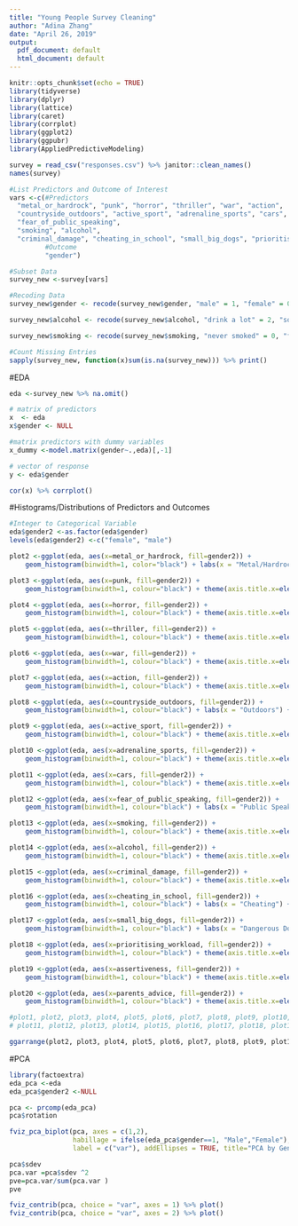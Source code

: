 ```yaml
---
title: "Young People Survey Cleaning"
author: "Adina Zhang"
date: "April 26, 2019"
output:
  pdf_document: default
  html_document: default
---
```


```r
knitr::opts_chunk$set(echo = TRUE)
library(tidyverse)
library(dplyr)
library(lattice)
library(caret)
library(corrplot)
library(ggplot2)
library(ggpubr)
library(AppliedPredictiveModeling)
```

```r
survey = read_csv("responses.csv") %>% janitor::clean_names()
names(survey)

#List Predictors and Outcome of Interest
vars <-c(#Predictors
  "metal_or_hardrock", "punk", "horror", "thriller", "war", "action",
  "countryside_outdoors", "active_sport", "adrenaline_sports", "cars",
  "fear_of_public_speaking",
  "smoking", "alcohol",
  "criminal_damage", "cheating_in_school", "small_big_dogs", "prioritising_workload","assertiveness", "parents_advice",
         #Outcome
         "gender")

#Subset Data
survey_new <-survey[vars] 

#Recoding Data
survey_new$gender <- recode(survey_new$gender, "male" = 1, "female" = 0)

survey_new$alcohol <- recode(survey_new$alcohol, "drink a lot" = 2, "social drinker" = 1, "never" = 0)

survey_new$smoking <- recode(survey_new$smoking, "never smoked" = 0, "former smoker" = 2, "tried smoking" = 3, "current smoker" = 4)

#Count Missing Entries
sapply(survey_new, function(x)sum(is.na(survey_new))) %>% print()
```

#EDA
```r
eda <-survey_new %>% na.omit() 

# matrix of predictors 
x  <- eda
x$gender <- NULL

#matrix predictors with dummy variables
x_dummy <-model.matrix(gender~.,eda)[,-1]

# vector of response
y <- eda$gender 

cor(x) %>% corrplot()

```

#Histograms/Distributions of Predictors and Outcomes

```r
#Integer to Categorical Variable
eda$gender2 <-as.factor(eda$gender)
levels(eda$gender2) <-c("female", "male")

plot2 <-ggplot(eda, aes(x=metal_or_hardrock, fill=gender2)) +
    geom_histogram(binwidth=1, color="black") + labs(x = "Metal/Hardrock") + theme(axis.title.x=element_text(size=6))

plot3 <-ggplot(eda, aes(x=punk, fill=gender2)) +
    geom_histogram(binwidth=1, colour="black") + theme(axis.title.x=element_text(size=6))

plot4 <-ggplot(eda, aes(x=horror, fill=gender2)) +
    geom_histogram(binwidth=1, colour="black") + theme(axis.title.x=element_text(size=6))

plot5 <-ggplot(eda, aes(x=thriller, fill=gender2)) +
    geom_histogram(binwidth=1, colour="black") + theme(axis.title.x=element_text(size=6))

plot6 <-ggplot(eda, aes(x=war, fill=gender2)) +
    geom_histogram(binwidth=1, colour="black") + theme(axis.title.x=element_text(size=6))

plot7 <-ggplot(eda, aes(x=action, fill=gender2)) +
    geom_histogram(binwidth=1, colour="black") + theme(axis.title.x=element_text(size=6))

plot8 <-ggplot(eda, aes(x=countryside_outdoors, fill=gender2)) +
    geom_histogram(binwidth=1, colour="black") + labs(x = "Outdoors") + theme(axis.title.x=element_text(size=6))

plot9 <-ggplot(eda, aes(x=active_sport, fill=gender2)) +
    geom_histogram(binwidth=1, colour="black") + theme(axis.title.x=element_text(size=6))

plot10 <-ggplot(eda, aes(x=adrenaline_sports, fill=gender2)) +
    geom_histogram(binwidth=1, colour="black") + theme(axis.title.x=element_text(size=6))

plot11 <-ggplot(eda, aes(x=cars, fill=gender2)) +
    geom_histogram(binwidth=1, colour="black") + theme(axis.title.x=element_text(size=6))

plot12 <-ggplot(eda, aes(x=fear_of_public_speaking, fill=gender2)) +
    geom_histogram(binwidth=1, colour="black") + labs(x = "Public Speaking") + theme(axis.title.x=element_text(size=6))

plot13 <-ggplot(eda, aes(x=smoking, fill=gender2)) +
    geom_histogram(binwidth=1, colour="black") + theme(axis.title.x=element_text(size=6))

plot14 <-ggplot(eda, aes(x=alcohol, fill=gender2)) +
    geom_histogram(binwidth=1, colour="black") + theme(axis.title.x=element_text(size=6))

plot15 <-ggplot(eda, aes(x=criminal_damage, fill=gender2)) +
    geom_histogram(binwidth=1, colour="black") + theme(axis.title.x=element_text(size=6))

plot16 <-ggplot(eda, aes(x=cheating_in_school, fill=gender2)) +
    geom_histogram(binwidth=1, colour="black") + labs(x = "Cheating") + theme(axis.title.x=element_text(size=6))

plot17 <-ggplot(eda, aes(x=small_big_dogs, fill=gender2)) +
    geom_histogram(binwidth=1, colour="black") + labs(x = "Dangerous Dogs") + theme(axis.title.x=element_text(size=6))

plot18 <-ggplot(eda, aes(x=prioritising_workload, fill=gender2)) +
    geom_histogram(binwidth=1, colour="black") + theme(axis.title.x=element_text(size=6))

plot19 <-ggplot(eda, aes(x=assertiveness, fill=gender2)) +
    geom_histogram(binwidth=1, colour="black") + theme(axis.title.x=element_text(size=6))

plot20 <-ggplot(eda, aes(x=parents_advice, fill=gender2)) +
    geom_histogram(binwidth=1, colour="black") + theme(axis.title.x=element_text(size=6))

#plot1, plot2, plot3, plot4, plot5, plot6, plot7, plot8, plot9, plot10,
# plot11, plot12, plot13, plot14, plot15, plot16, plot17, plot18, plot19, plot20
```


```r

ggarrange(plot2, plot3, plot4, plot5, plot6, plot7, plot8, plot9, plot10, plot11, plot12, plot13, plot14, plot15, plot16, plot17, plot18, plot19, plot20, legend = NULL, common.legend=TRUE)

```

#PCA
```r
library(factoextra)
eda_pca <-eda
eda_pca$gender2 <-NULL

pca <- prcomp(eda_pca)
pca$rotation

fviz_pca_biplot(pca, axes = c(1,2), 
                habillage = ifelse(eda_pca$gender==1, "Male","Female"), 
                label = c("var"), addEllipses = TRUE, title="PCA by Gender")

pca$sdev
pca.var =pca$sdev ^2
pve=pca.var/sum(pca.var )
pve
```

```r
fviz_contrib(pca, choice = "var", axes = 1) %>% plot()
fviz_contrib(pca, choice = "var", axes = 2) %>% plot()

```


